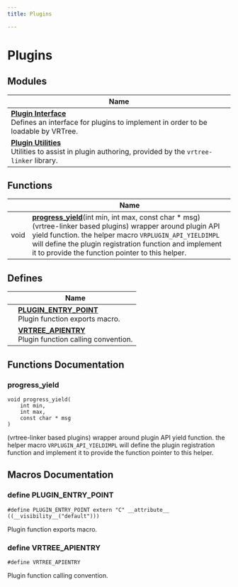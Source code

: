 ```yaml
---
title: Plugins

---
```


# Plugins



## Modules

| Name           |
| -------------- |
| **[Plugin Interface](../Modules/group__api__plugin__interface.mdx)** <br />Defines an interface for plugins to implement in order to be loadable by VRTree.  |
| **[Plugin Utilities](../Modules/group__api__plugin__utils.mdx)** <br />Utilities to assist in plugin authoring, provided by the `vrtree-linker` library.  |

## Functions

|                | Name           |
| -------------- | -------------- |
| void | **[progress_yield](../Modules/group__api__plugins.mdx#progress-yield)**(int min, int max, const char * msg)<br />(vrtree-linker based plugins) wrapper around plugin API yield function. the helper macro `VRPLUGIN_API_YIELDIMPL` will define the plugin registration function and implement it to provide the function pointer to this helper.  |

## Defines

|                | Name           |
| -------------- | -------------- |
|  | **[PLUGIN_ENTRY_POINT](../Modules/group__api__plugins.mdx#define-plugin-entry-point)** <br />Plugin function exports macro.  |
|  | **[VRTREE_APIENTRY](../Modules/group__api__plugins.mdx#define-vrtree-apientry)** <br />Plugin function calling convention.  |


## Functions Documentation

### progress_yield

```
void progress_yield(
    int min,
    int max,
    const char * msg
)
```

(vrtree-linker based plugins) wrapper around plugin API yield function. the helper macro `VRPLUGIN_API_YIELDIMPL` will define the plugin registration function and implement it to provide the function pointer to this helper. 



## Macros Documentation

### define PLUGIN_ENTRY_POINT

```
#define PLUGIN_ENTRY_POINT extern "C" __attribute__ ((__visibility__("default")))
```

Plugin function exports macro. 

### define VRTREE_APIENTRY

```
#define VRTREE_APIENTRY 
```

Plugin function calling convention. 



